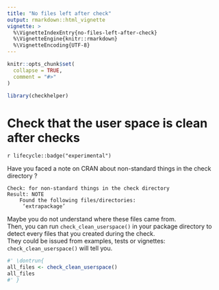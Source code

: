 ```yaml
---
title: "No files left after check"
output: rmarkdown::html_vignette
vignette: >
  %\VignetteIndexEntry{no-files-left-after-check}
  %\VignetteEngine{knitr::rmarkdown}
  %\VignetteEncoding{UTF-8}
---
```


```r
knitr::opts_chunk$set(
  collapse = TRUE,
  comment = "#>"
)
```

```r
library(checkhelper)
```

<!-- WARNING - This vignette is generated by {fusen} from dev/flat_check_clean_userspace.Rmd: do not edit by hand -->

# Check that the user space is clean after checks

`r lifecycle::badge("experimental")`

Have you faced a note on CRAN about non-standard things in the check directory ?

```
Check: for non-standard things in the check directory
Result: NOTE
    Found the following files/directories:
     ‘extrapackage’ 
```

Maybe you do not understand where these files came from.  
Then, you can run `check_clean_userspace()` in your package directory to detect every files that you created during the check.  
They could be issued from examples, tests or vignettes: `check_clean_userspace()` will tell you.



```r
#' \dontrun{
all_files <- check_clean_userspace()
all_files
#' }
```

